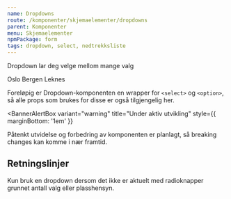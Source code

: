 ```yaml
---
name: Dropdowns
route: /komponenter/skjemaelementer/dropdowns
parent: Komponenter
menu: Skjemaelementer
npmPackage: form
tags: dropdown, select, nedtrekksliste
---
```



<PageHeader>Dropdown lar deg velge mellom mange valg</PageHeader>

<Playground>
  <Dropdown>
    <DropdownItem>Oslo</DropdownItem>
    <DropdownItem>Bergen</DropdownItem>
    <DropdownItem>Leknes</DropdownItem>
  </Dropdown>
</Playground>

Foreløpig er Dropdown-komponenten en wrapper for `<select>` og `<option>`, så alle props som brukes for disse er også tilgjengelig her.

<BannerAlertBox
  variant="warning"
  title="Under aktiv utvikling"
  style={{ marginBottom: '1em' }}
>
  Påtenkt utvidelse og forbedring av komponenten er planlagt, så breaking
  changes kan komme i nær framtid.
</BannerAlertBox>

<ImportStatement imports="Dropdown" />
<Props of={Dropdown} />

## Retningslinjer

Kun bruk en dropdown dersom det ikke er aktuelt med radioknapper grunnet antall valg eller plasshensyn.
